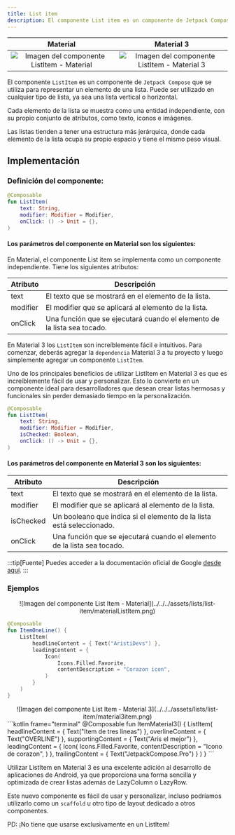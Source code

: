 ```yaml
---
title: List item
description: El componente List item es un componente de Jetpack Compose que se utiliza para representar un elemento de una lista. Puede ser utilizado en cualquier tipo de lista, ya sea una lista vertical o horizontal.
---
```




| Material| Material 3| 
| :----------------: | :------: |
![Imagen del componente ListItem - Material](../../../assets/lists/list-item/materialListItem.png)|![Imagen del componente ListItem - Material 3](../../../assets/lists/list-item/listItem_material3.png)

El componente `ListItem` es un componente de `Jetpack Compose` que se utiliza para representar un elemento de una lista. Puede ser utilizado en cualquier tipo de lista, ya sea una lista vertical o horizontal.

Cada elemento de la lista se muestra como una entidad independiente, con su propio conjunto de atributos, como texto, iconos e imágenes.

Las listas tienden a tener una estructura más jerárquica, donde cada elemento de la lista ocupa su propio espacio y tiene el mismo peso visual.
## Implementación

### Definición del componente:
<Tabs>
<TabItem label="Material">

```kotlin frame="terminal"
@Composable
fun ListItem(
    text: String,
    modifier: Modifier = Modifier,
    onClick: () -> Unit = {},
)
```
#### Los parámetros del componente en Material son los siguientes:
En Material, el componente List item se implementa como un componente independiente. Tiene los siguientes atributos:

Atributo | Descripción
------ | -----------
text | El texto que se mostrará en el elemento de la lista.
modifier | El modifier que se aplicará al elemento de la lista.
onClick | Una función que se ejecutará cuando el elemento de la lista sea tocado.

</TabItem>

<TabItem label="Material 3">

En Material 3 los `ListItem` son increíblemente fácil e intuitivos. Para comenzar, deberás agregar la `dependencia` Material 3 a tu proyecto y luego simplemente agregar un componente `ListItem`.

Uno de los principales beneficios de utilizar ListItem en Material 3 es que es increíblemente fácil de usar y personalizar. Esto lo convierte en un componente ideal para desarrolladores que desean crear listas hermosas y funcionales sin perder demasiado tiempo en la personalización.

```kotlin frame="terminal"
@Composable
fun ListItem(
    text: String,
    modifier: Modifier = Modifier,
    isChecked: Boolean,
    onClick: () -> Unit = {},
)

```
#### Los parámetros del componente en Material 3 son los siguientes:

Atributo | Descripción
------ | -----------
text | El texto que se mostrará en el elemento de la lista.
modifier | El modifier que se aplicará al elemento de la lista.
isChecked | Un booleano que indica si el elemento de la lista está seleccionado.
onClick | Una función que se ejecutará cuando el elemento de la lista sea tocado.


</TabItem>
</Tabs>


:::tip[Fuente]
Puedes acceder a la documentación oficial de Google
[desde aquí](https://developer.android.com/reference/kotlin/androidx/compose/runtime/package-summary).
:::

### Ejemplos

<Tabs>
<TabItem label="Material">

<center>![Imagen del componente List Item - Material](../../../assets/lists/list-item/materialListItem.png)</center>

```kotlin frame="terminal"
@Composable
fun ItemOneLine() {
    ListItem(
        headlineContent = { Text("AristiDevs") },
        leadingContent = {
            Icon(
                Icons.Filled.Favorite,
                contentDescription = "Corazon icon",
            )
        }
    )
}

```

</TabItem>
<TabItem label="Material 3">

<center>![Imagen del componente List Item - Material 3](../../../assets/lists/list-item/material3item.png)</center>
```kotlin frame="terminal"
@Composable
fun ItemMaterial3() {
    ListItem(
        headlineContent = { Text("Item de tres lineas") },
        overlineContent = { Text("OVERLINE") },
        supportingContent = { Text("Aris el mejor") },
        leadingContent = {
            Icon(
                Icons.Filled.Favorite,
                contentDescription = "Icono de corazon",
            )
        },
        trailingContent = { Text("JetpackCompose.Pro") }
    )
}
```

Utilizar ListItem en Material 3 es una excelente adición al desarrollo de aplicaciones de Android, ya que proporciona una forma sencilla y optimizada de crear listas además de LazyColumn o LazyRow.

Este nuevo componente es fácil de usar y personalizar, incluso podríamos utilizarlo como un `scaffold` u otro tipo de layout dedicado a otros componentes.

PD: ¡No tiene que usarse exclusivamente en un ListItem!

</TabItem>
</Tabs>
